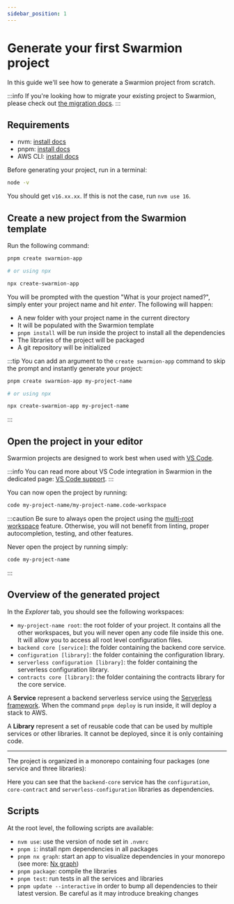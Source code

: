 ```yaml
---
sidebar_position: 1
---
```


# Generate your first Swarmion project

In this guide we'll see how to generate a Swarmion project from scratch.

:::info
If you're looking how to migrate your existing project to Swarmion, please check out [the migration docs](../how-to-guides/migration-guide).
:::

## Requirements

- nvm: [install docs](https://github.com/nvm-sh/nvm#installing-and-updating)
- pnpm: [install docs](https://pnpm.io/installation)
- AWS CLI: [install docs](https://docs.aws.amazon.com/cli/latest/userguide/install-cliv2.html)

Before generating your project, run in a terminal:

```bash
node -v
```

You should get `v16.xx.xx`. If this is not the case, run `nvm use 16`.

## Create a new project from the Swarmion template

Run the following command:

```bash
pnpm create swarmion-app

# or using npx

npx create-swarmion-app
```

You will be prompted with the question "What is your project named?", simply enter your project name and hit _enter_.
The following will happen:

- A new folder with your project name in the current directory
- It will be populated with the Swarmion template
- `pnpm install` will be run inside the project to install all the dependencies
- The libraries of the project will be packaged
- A git repository will be initialized

:::tip
You can add an argument to the `create swarmion-app` command to skip the prompt and instantly generate your project:

```bash
pnpm create swarmion-app my-project-name

# or using npx

npx create-swarmion-app my-project-name
```

:::

## Open the project in your editor

Swarmion projects are designed to work best when used with [VS Code](https://code.visualstudio.com/).

:::info
You can read more about VS Code integration in Swarmion in the dedicated page: [VS Code support](../why-swarmion/swarmion-tools/vscode).
:::

You can now open the project by running:

```bash
code my-project-name/my-project-name.code-workspace
```

:::caution
Be sure to always open the project using the [multi-root workspace](https://code.visualstudio.com/docs/editor/multi-root-workspaces) feature.
Otherwise, you will not benefit from linting, proper autocompletion, testing, and other features.

Never open the project by running simply:

```bash
code my-project-name
```

:::

## Overview of the generated project

In the _Explorer_ tab, you should see the following workspaces:

- `my-project-name root`: the root folder of your project. It contains all the other workspaces, but you will never open any code file inside this one. It will allow you to access all root level configuration files.
- `backend core [service]`: the folder containing the backend core service.
- `configuration [library]`: the folder containing the configuration library.
- `serverless configuration [library]`: the folder containing the serverless configuration library.
- `contracts core [library]`: the folder containing the contracts library for the core service.

A **Service** represent a backend serverless service using the [Serverless framework](https://serverless.com/framework/). When the command `pnpm deploy` is run inside, it will deploy a stack to AWS.

A **Library** represent a set of reusable code that can be used by multiple services or other libraries. It cannot be deployed, since it is only containing code.

---

The project is organized in a monorepo containing four packages (one service and three libraries):


<div
  style={{
    width: '100%',
    display: 'flex',
    'justify-content': 'center',
    'margin-bottom': 'var(--ifm-leading)',
  }}
>
  <ThemedImage
    alt="Swarmion app"
    sources={{
      light: basicSwarmionAppGraphLight,
      dark: basicSwarmionAppGraphDark,
    }}
  />
</div>

Here you can see that the `backend-core` service has the `configuration`, `core-contract` and `serverless-configuration` libraries as dependencies.

## Scripts

At the root level, the following scripts are available:

- `nvm use`: use the version of node set in `.nvmrc`
- `pnpm i`: install npm dependencies in all packages
- `pnpm nx graph`: start an app to visualize dependencies in your monorepo (see more: [Nx graph](https://nx.dev/nx/dep-graph#graph))
- `pnpm package`: compile the libraries
- `pnpm test`: run tests in all the services and libraries
- `pnpm update --interactive` in order to bump all dependencies to their latest version. Be careful as it may introduce breaking changes
